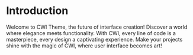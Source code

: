 # Introduction
 
Welcome to CWI Theme, the future of interface creation! Discover a world where elegance meets functionality. With CWI, every line of code is a masterpiece, every design a captivating experience. Make your projects shine with the magic of CWI, where user interface becomes art!
